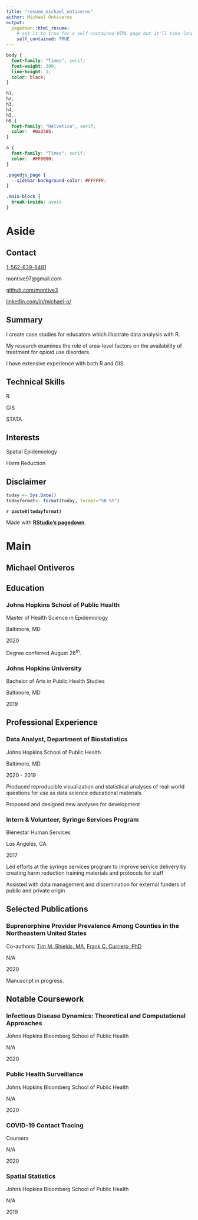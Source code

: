```yaml
---
title: "resume_michael_ontiveros"
author: Michael Ontiveros
output:
  pagedown::html_resume:
    # set it to true for a self-contained HTML page but it'll take longer to render
    self_contained: TRUE
---
```


```css
body {
  font-family: "Times", serif;
  font-weight: 300;
  line-height: 1;
  color: black;
}

h1,
h2,
h3,
h4,
h5,
h6 {
  font-family: "Helvetica", serif;
  color:  #0a3385;
}

a {
  font-family: "Times", serif;
  color:  #FF0000;
}

.pagedjs_page {
  --sidebar-background-color: #FFFFFF;
}

.main-block {
  break-inside: avoid
}
```

Aside
================================================================================

Contact
--------------------------------------------------------------------------------

<i class="fa fa-phone"></i> <a href="tel:1-999-999-9999">1-562-639-8481</a>

<i class="fa fa-envelope"></i> montive97@gmail.com

<i class="fa fa-github"></i> [github.com/montive3](http://github.com/montive3)

<i class="fa fa-linkedin"></i> [linkedin.com/in/michael-o/](https://www.linkedin.com/in/michael-o/)

Summary
--------------------------------------------------------------------------------

I create case studies for educators which illustrate data analysis with R.

My research examines the role of area-level factors on the availability of treatment for opioid use disorders.

I have extensive experience with both R and GIS.

Technical Skills
--------------------------------------------------------------------------------

<i class="fa fa-bar-chart"></i> R

<i class="fa fa-globe"></i> GIS

<i class="fa fa-bar-chart"></i> STATA

Interests
--------------------------------------------------------------------------------

<i class="fa fa-globe"></i> Spatial Epidemiology

<i class="fa fa-medkit"></i> Harm Reduction

Disclaimer {#disclaimer}
--------------------------------------------------------------------------------

```r
today <- Sys.Date()
todayformat<- format(today, format="%B %Y")
```

**`r paste0(todayformat)`**

Made with [**RStudio's pagedown**](https://github.com/rstudio/pagedown).

Main
================================================================================

Michael Ontiveros {#title}
--------------------------------------------------------------------------------

Education {data-icon=graduation-cap data-concise=true}
--------------------------------------------------------------------------------

### Johns Hopkins School of Public Health

Master of Health Science in Epidemiology

Baltimore, MD

2020

Degree conferred August 26^th^.

### Johns Hopkins University

Bachelor of Arts in Public Health Studies

Baltimore, MD

2019

Professional Experience {data-icon=user-tie data-concise=true}
--------------------------------------------------------------------------------

### Data Analyst, Department of Biostatistics

Johns Hopkins School of Public Health

Baltimore, MD

2020 - 2019

Produced reproducible visualization and statistical analyses of real-world questions for use as data science educational materials

Proposed and designed new analyses for development

### Intern & Volunteer, Syringe Services Program

Bienestar Human Services

Los Angeles, CA

2017

Led efforts at the syringe services program to improve service delivery by creating harm reduction training materials and protocols for staff

Assisted with data management and dissemination for external funders of public and private origin

Selected Publications {data-icon=book data-concise=true}
--------------------------------------------------------------------------------

### Buprenorphine Provider Prevalence Among Counties in the Northeastern United States

Co-authors: <a href="https://www.jhsph.edu/faculty/directory/profile/2399/timothy-m-shields" target="Tim M. Shields, MA">Tim M. Shields, MA</a>, <a href="https://www.jhsph.edu/faculty/directory/profile/164/frank-c-curriero" target="Frank C. Curriero, PhD">Frank C. Curriero, PhD</a>

N/A

2020

Manuscript in progress. 

Notable Coursework {data-icon=pencil-alt data-concise=true}
--------------------------------------------------------------------------------

### Infectious Disease Dynamics: Theoretical and Computational Approaches

Johns Hopkins Bloomberg School of Public Health

N/A

2020

### Public Health Surveillance

Johns Hopkins Bloomberg School of Public Health

N/A

2020

### COVID-19 Contact Tracing

Coursera

N/A

2020

### Spatial Statistics

Johns Hopkins Bloomberg School of Public Health

N/A

2019